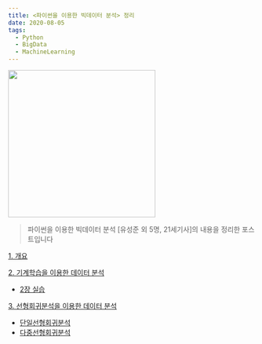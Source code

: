```yaml
---
title: <파이썬을 이용한 빅데이터 분석> 정리
date: 2020-08-05
tags:
  - Python
  - BigData
  - MachineLearning
---
```


<img src="http://bimage.interpark.com/goods_image/2/7/5/2/294562752g.jpg" alt="" style="width:300px"/>

> 파이썬을 이용한 빅데이터 분석 [유성준 외 5명, 21세기사]의 내용을 정리한 포스트입니다

[1. 개요](/파이썬을-이용한-빅데이터-분석-ch-1-개요)

[2. 기계학습을 이용한 데이터 분석](/파이썬을-이용한-빅데이터-분석-ch-2-기계학습을-이용한-데이터분석)
- [2장 실습](/파이썬을-이용한-빅데이터-분석-ch-2-실습)

[3. 선형회귀분석을 이용한 데이터 분석]()
- [단일선형회귀분석]()
- [다중선형회귀분석]()
